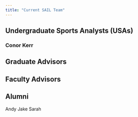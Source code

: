 ```yaml
---
title: "Current SAIL Team"
---
```


## Undergraduate Sports Analysts (USAs)

### Conor Kerr


## Graduate Advisors

## Faculty Advisors

## Alumni

Andy
Jake
Sarah
